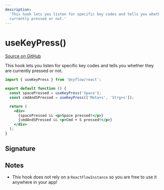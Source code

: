 ```yaml
---
description:
  'This hook lets you listen for specific key codes and tells you whether they are
  currently pressed or not.'
---
```


# useKeyPress()

[Source on GitHub](https://github.com/xyflow/xyflow/blob/main/packages/react/src/hooks/useKeyPress.ts)

This hook lets you listen for specific key codes and tells you whether they are
currently pressed or not.

```jsx
import { useKeyPress } from '@xyflow/react';

export default function () {
  const spacePressed = useKeyPress('Space');
  const cmdAndSPressed = useKeyPress(['Meta+s', 'Strg+s']);

  return (
    <div>
      {spacePressed && <p>Space pressed!</p>}
      {cmdAndSPressed && <p>Cmd + S pressed!</p>}
    </div>
  );
}
```

## Signature

<APIDocs functionName="useKeyPress" />

## Notes

- This hook does not rely on a `ReactFlowInstance` so you are free to use it
  anywhere in your app!
